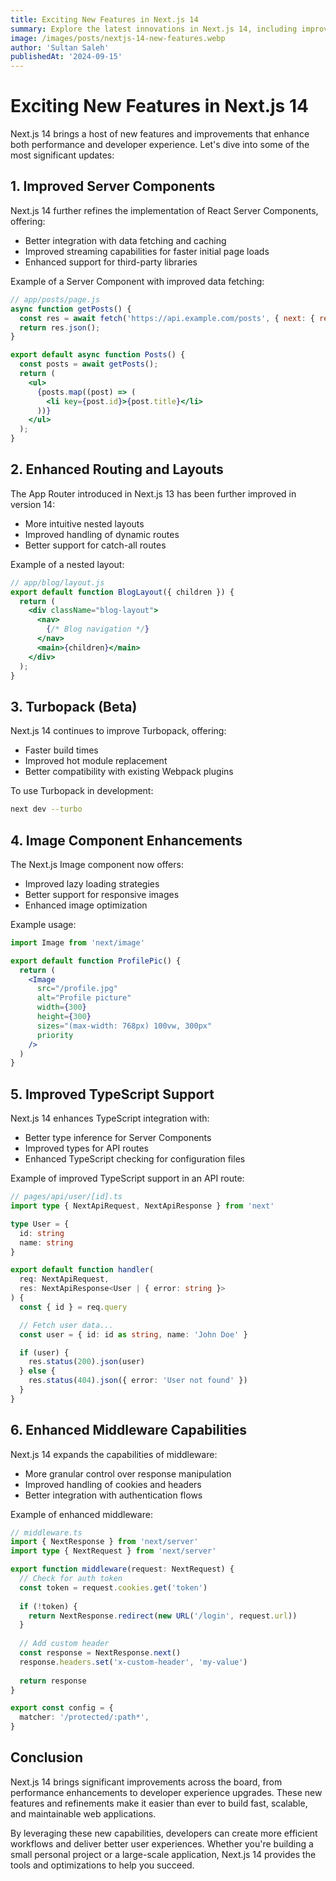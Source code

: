 ```yaml
---
title: Exciting New Features in Next.js 14
summary: Explore the latest innovations in Next.js 14, including improved performance, enhanced developer experience, and new capabilities that make web development even more efficient.
image: /images/posts/nextjs-14-new-features.webp
author: 'Sultan Saleh'
publishedAt: '2024-09-15'
---
```


# Exciting New Features in Next.js 14

Next.js 14 brings a host of new features and improvements that enhance both performance and developer experience. Let's dive into some of the most significant updates:

## 1. Improved Server Components

Next.js 14 further refines the implementation of React Server Components, offering:

- Better integration with data fetching and caching
- Improved streaming capabilities for faster initial page loads
- Enhanced support for third-party libraries

Example of a Server Component with improved data fetching:

```jsx
// app/posts/page.js
async function getPosts() {
  const res = await fetch('https://api.example.com/posts', { next: { revalidate: 3600 } });
  return res.json();
}

export default async function Posts() {
  const posts = await getPosts();
  return (
    <ul>
      {posts.map((post) => (
        <li key={post.id}>{post.title}</li>
      ))}
    </ul>
  );
}
```

## 2. Enhanced Routing and Layouts

The App Router introduced in Next.js 13 has been further improved in version 14:

- More intuitive nested layouts
- Improved handling of dynamic routes
- Better support for catch-all routes

Example of a nested layout:

```jsx
// app/blog/layout.js
export default function BlogLayout({ children }) {
  return (
    <div className="blog-layout">
      <nav>
        {/* Blog navigation */}
      </nav>
      <main>{children}</main>
    </div>
  );
}
```

## 3. Turbopack (Beta)

Next.js 14 continues to improve Turbopack, offering:

- Faster build times
- Improved hot module replacement
- Better compatibility with existing Webpack plugins

To use Turbopack in development:

```bash
next dev --turbo
```

## 4. Image Component Enhancements

The Next.js Image component now offers:

- Improved lazy loading strategies
- Better support for responsive images
- Enhanced image optimization

Example usage:

```jsx
import Image from 'next/image'

export default function ProfilePic() {
  return (
    <Image
      src="/profile.jpg"
      alt="Profile picture"
      width={300}
      height={300}
      sizes="(max-width: 768px) 100vw, 300px"
      priority
    />
  )
}
```

## 5. Improved TypeScript Support

Next.js 14 enhances TypeScript integration with:

- Better type inference for Server Components
- Improved types for API routes
- Enhanced TypeScript checking for configuration files

Example of improved TypeScript support in an API route:

```typescript
// pages/api/user/[id].ts
import type { NextApiRequest, NextApiResponse } from 'next'

type User = {
  id: string
  name: string
}

export default function handler(
  req: NextApiRequest,
  res: NextApiResponse<User | { error: string }>
) {
  const { id } = req.query

  // Fetch user data...
  const user = { id: id as string, name: 'John Doe' }

  if (user) {
    res.status(200).json(user)
  } else {
    res.status(404).json({ error: 'User not found' })
  }
}
```

## 6. Enhanced Middleware Capabilities

Next.js 14 expands the capabilities of middleware:

- More granular control over response manipulation
- Improved handling of cookies and headers
- Better integration with authentication flows

Example of enhanced middleware:

```typescript
// middleware.ts
import { NextResponse } from 'next/server'
import type { NextRequest } from 'next/server'

export function middleware(request: NextRequest) {
  // Check for auth token
  const token = request.cookies.get('token')
  
  if (!token) {
    return NextResponse.redirect(new URL('/login', request.url))
  }
  
  // Add custom header
  const response = NextResponse.next()
  response.headers.set('x-custom-header', 'my-value')
  
  return response
}

export const config = {
  matcher: '/protected/:path*',
}
```

## Conclusion

Next.js 14 brings significant improvements across the board, from performance enhancements to developer experience upgrades. These new features and refinements make it easier than ever to build fast, scalable, and maintainable web applications.

By leveraging these new capabilities, developers can create more efficient workflows and deliver better user experiences. Whether you're building a small personal project or a large-scale application, Next.js 14 provides the tools and optimizations to help you succeed.